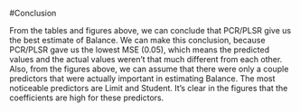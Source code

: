 #Conclusion

From the tables and figures above, we can conclude that PCR/PLSR give us 
the best estimate of Balance.  We can make this conclusion, because 
PCR/PLSR gave us the lowest MSE (0.05), which means the predicted values and the actual values weren't that much different from each other.  Also, from the figures above, we can assume that there were only a couple predictors that were actually important in estimating Balance.  The most noticeable predictors are Limit and Student.  It's clear in the figures that the coefficients are high for these predictors.